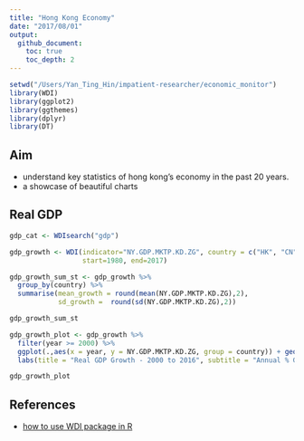 ```yaml
---
title: "Hong Kong Economy"
date: "2017/08/01"
output:
  github_document:
    toc: true
    toc_depth: 2
---
```


```r
setwd("/Users/Yan_Ting_Hin/impatient-researcher/economic_monitor")
library(WDI)
library(ggplot2)
library(ggthemes)
library(dplyr)
library(DT)
```

## Aim

- understand key statistics of hong kong's economy in the past 20 years.
- a showcase of beautiful charts

## Real GDP
```r
gdp_cat <- WDIsearch("gdp")

gdp_growth <- WDI(indicator="NY.GDP.MKTP.KD.ZG", country = c("HK", "CN", "US"),
                  start=1980, end=2017)

gdp_growth_sum_st <- gdp_growth %>%
  group_by(country) %>%
  summarise(mean_growth = round(mean(NY.GDP.MKTP.KD.ZG),2),
            sd_growth =  round(sd(NY.GDP.MKTP.KD.ZG),2))

gdp_growth_sum_st

gdp_growth_plot <- gdp_growth %>%
  filter(year >= 2000) %>%
  ggplot(.,aes(x = year, y = NY.GDP.MKTP.KD.ZG, group = country)) + geom_line(aes(colour = country)) + theme_fivethirtyeight() +
  labs(title = "Real GDP Growth - 2000 to 2016", subtitle = "Annual % Growth")

gdp_growth_plot
```

## References
- [how to use WDI package in R](https://cran.r-project.org/web/packages/WDI/README.html)